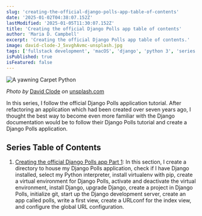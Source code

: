```yaml
---
slug: 'creating-the-official-django-polls-app-table-of-contents'
date: '2025-01-02T04:38:07.152Z'
lastModified: '2025-01-05T11:30:07.152Z'
title: 'Creating the official Django Polls app table of contents'
author: 'Maria D. Campbell'
excerpt: 'Creating the official Django Polls app table of contents.'
image: david-clode-J_5xvghAvmc-unsplash.jpg
tags: ['fullstack development', 'macOS', 'django', 'python 3', 'series']
isPublished: true
isFeatured: false
---
```


![A yawning Carpet Python](david-clode-J_5xvghAvmc-unsplash.jpg)

_Photo by_ [David Clode](https://unsplash.com/@davidclode) _on_
[unsplash.com](https://unsplash.com/photos/a-close-up-of-a-snake-on-a-rock-J_5xvghAvmc)

In this series, I follow the official Django Polls application tutorial. After
refactoring an application which had been created over seven years ago, I
thought the best way to become even more familiar with the Django documentation
would be to follow their Django Polls tutorial and create a Django Polls
application.

## Series Table of Contents

1. [Creating the official Django Polls app Part 1](/blog/creating-the-official-django-polls-app-part-1):
   In this section, I create a directory to house my Django Polls application,
   check if I have Django installed, select my Python interpreter, install
   virtualenv with pip, create a virtual environment for Django Polls, activate
   and deactivate the virtual environment, install Django, upgrade Django,
   create a project in Django Polls, initialize git, start up the Django
   development server, create an app called polls, write a first view, create a
   URLconf for the index view, and configure the global URL configuration.
